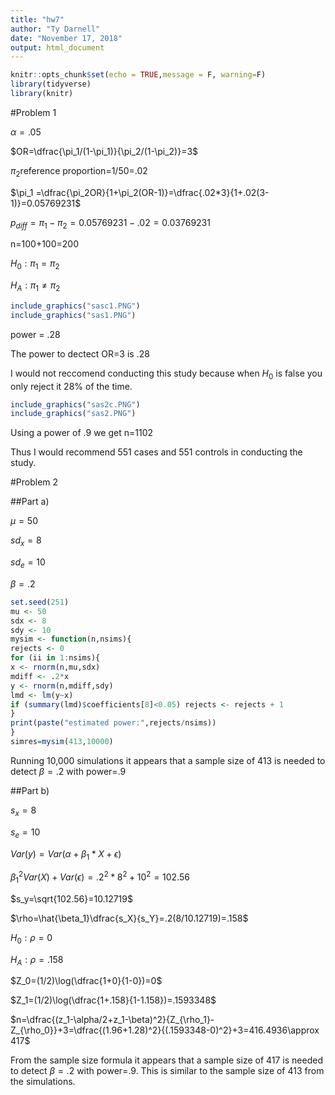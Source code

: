 ```yaml
---
title: "hw7"
author: "Ty Darnell"
date: "November 17, 2018"
output: html_document
---
```


```r
knitr::opts_chunk$set(echo = TRUE,message = F, warning=F)
library(tidyverse)
library(knitr)
```

#Problem 1

$\alpha=.05$

$OR=\dfrac{\pi_1/(1-\pi_1)}{\pi_2/(1-\pi_2)}=3$

$\pi_2$reference proportion=1/50=.02

$\pi_1 =\dfrac{\pi_2OR}{1+\pi_2(OR-1)}=\dfrac{.02*3}{1+.02(3-1)}=0.05769231$

$p_{diff}=\pi_1-\pi_2=0.05769231-.02=0.03769231$

n=100+100=200

$H_0: \pi_1=\pi_2$

$H_A: \pi_1\neq \pi_2$

```r
include_graphics("sasc1.PNG")
include_graphics("sas1.PNG")
```

power = .28 

The power to dectect OR=3 is .28

I would not reccomend conducting this study because when $H_0$ is false you only reject it 28% of the time.

```r
include_graphics("sas2c.PNG")
include_graphics("sas2.PNG")
```


Using a power of .9 we get n=1102

Thus I would recommend 551 cases and 551 controls in conducting the study.

#Problem 2

##Part a)

$\mu=50$

$sd_x=8$

$sd_e=10$

$\beta=.2$

```r
set.seed(251)
mu <- 50
sdx <- 8
sdy <- 10
mysim <- function(n,nsims){
rejects <- 0
for (ii in 1:nsims){
x <- rnorm(n,mu,sdx)
mdiff <- .2*x
y <- rnorm(n,mdiff,sdy)
lmd <- lm(y~x)
if (summary(lmd)$coefficients[8]<0.05) rejects <- rejects + 1
}
print(paste("estimated power:",rejects/nsims))
}
simres=mysim(413,10000)
```

Running 10,000 simulations it appears that a sample size of 413 is needed to detect $\beta=.2$ with power=.9

##Part b)

$s_x=8$

$s_e=10$

$Var(y)=Var(\alpha+\beta_1*X+\epsilon)$

$\beta_1^2Var(X)+Var(\epsilon)=.2^2*8^2+10^2=102.56$

$s_y=\sqrt{102.56}=10.12719$

$\rho=\hat{\beta_1}\dfrac{s_X}{s_Y}=.2(8/10.12719)=.158$

$H_0: \rho=0$

$H_A: \rho=.158$

$Z_0=(1/2)\log(\dfrac{1+0}{1-0})=0$

$Z_1=(1/2)\log(\dfrac{1+.158}{1-1.158})=.1593348$

$n=\dfrac{(z_1-\alpha/2+z_1-\beta)^2}{Z_{\rho_1}-Z_{\rho_0}}+3=\dfrac{(1.96+1.28)^2}{(.1593348-0)^2}+3=416.4936\approx 417$

From the sample size formula it appears that a sample size of 417 is needed to detect $\beta=.2$ with power=.9. This is similar to the sample size of 413 from the simulations.